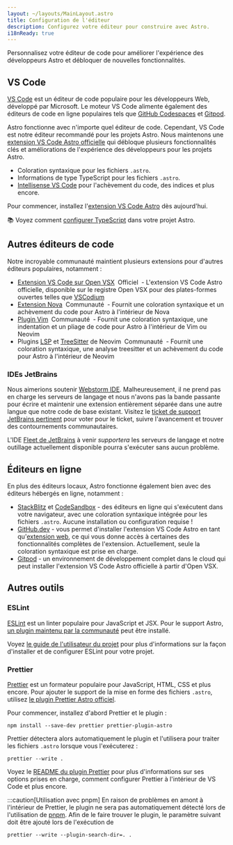 ```yaml
---
layout: ~/layouts/MainLayout.astro
title: Configuration de l'éditeur
description: Configurez votre éditeur pour construire avec Astro.
i18nReady: true
---
```


Personnalisez votre éditeur de code pour améliorer l'expérience des développeurs Astro et débloquer de nouvelles fonctionnalités.

## VS Code

[VS Code](https://code.visualstudio.com/) est un éditeur de code populaire pour les développeurs Web, développé par Microsoft. Le moteur VS Code alimente également des éditeurs de code en ligne populaires tels que [GitHub Codespaces](https://github.com/features/codespaces) et [Gitpod](https://gitpod.io/).

Astro fonctionne avec n'importe quel éditeur de code. Cependant, VS Code est notre éditeur recommandé pour les projets Astro. Nous maintenons une [extension VS Code Astro officielle](https://marketplace.visualstudio.com/items?itemName=astro-build.astro-vscode) qui débloque plusieurs fonctionnalités clés et améliorations de l'expérience des développeurs pour les projets Astro.

- Coloration syntaxique pour les fichiers `.astro`.
- Informations de type TypeScript pour les fichiers `.astro`.
- [Intellisense VS Code](https://code.visualstudio.com/docs/editor/intellisense) pour l'achèvement du code, des indices et plus encore.

Pour commencer, installez l'[extension VS Code Astro](https://marketplace.visualstudio.com/items?itemName=astro-build.astro-vscode) dès aujourd'hui.

📚 Voyez comment [configurer TypeScript](/en/guides/typescript/) dans votre projet Astro.

## Autres éditeurs de code

Notre incroyable communauté maintient plusieurs extensions pour d'autres éditeurs populaires, notamment :

- [Extension VS Code sur Open VSX](https://open-vsx.org/extension/astro-build/astro-vscode) <span style="margin: 0.25em;"><Badge variant="accent">Officiel</Badge></span> - L'extension VS Code Astro officielle, disponible sur le registre Open VSX pour des plates-formes ouvertes telles que [VSCodium](https://vscodium.com/)
- [Extension Nova](https://extensions.panic.com/extensions/sciencefidelity/sciencefidelity.astro/) <span style="margin: 0.25em;"><Badge variant="neutral">Communauté</Badge></span> - Fournit une coloration syntaxique et un achèvement du code pour Astro à l'intérieur de Nova
- [Plugin Vim](https://github.com/wuelnerdotexe/vim-astro) <span style="margin: 0.25em;"><Badge variant="neutral">Communauté</Badge></span> - Fournit une coloration syntaxique, une indentation et un pliage de code pour Astro à l'intérieur de Vim ou Neovim
- Plugins [LSP](https://github.com/neovim/nvim-lspconfig/blob/master/doc/server_configurations.md#astro) et [TreeSitter](https://github.com/virchau13/tree-sitter-astro) de Neovim <span style="margin: 0.25em;"><Badge variant="neutral">Communauté</Badge></span> - Fournit une coloration syntaxique, une analyse treesitter et un achèvement du code pour Astro à l'intérieur de Neovim

### IDEs JetBrains

Nous aimerions soutenir [Webstorm IDE](https://www.jetbrains.com/webstorm/). Malheureusement, il ne prend pas en charge les serveurs de langage et nous n'avons pas la bande passante pour écrire et maintenir une extension entièrement séparée dans une autre langue que notre code de base existant. Visitez le [ticket de support JetBrains pertinent](https://youtrack.jetbrains.com/issue/WEB-52015/Astro-Language-Support) pour voter pour le ticket, suivre l'avancement et trouver des contournements communautaires.

L'IDE [Fleet de JetBrains](https://www.jetbrains.com/fleet/) à venir _supportera_ les serveurs de langage et notre outillage actuellement disponible pourra s'exécuter sans aucun problème.

## Éditeurs en ligne

En plus des éditeurs locaux, Astro fonctionne également bien avec des éditeurs hébergés en ligne, notamment :

- [StackBlitz](https://stackblitz.com/) et [CodeSandbox](https://codesandbox.io/) - des éditeurs en ligne qui s'exécutent dans votre navigateur, avec une coloration syntaxique intégrée pour les fichiers `.astro`. Aucune installation ou configuration requise !
- [GitHub.dev](https://github.dev/) - vous permet d'installer l'extension VS Code Astro en tant qu'[extension web](https://code.visualstudio.com/api/extension-guides/web-extensions), ce qui vous donne accès à certaines des fonctionnalités complètes de l'extension. Actuellement, seule la coloration syntaxique est prise en charge.
- [Gitpod](https://gitpod.io/) - un environnement de développement complet dans le cloud qui peut installer l'extension VS Code Astro officielle à partir d'Open VSX.

## Autres outils

### ESLint

[ESLint](https://eslint.org/) est un linter populaire pour JavaScript et JSX. Pour le support Astro, [un plugin maintenu par la communauté](https://github.com/ota-meshi/eslint-plugin-astro) peut être installé.

Voyez [le guide de l'utilisateur du projet](https://ota-meshi.github.io/eslint-plugin-astro/user-guide/) pour plus d'informations sur la façon d'installer et de configurer ESLint pour votre projet.

### Prettier

[Prettier](https://prettier.io/) est un formateur populaire pour JavaScript, HTML, CSS et plus encore. Pour ajouter le support de la mise en forme des fichiers `.astro`, utilisez [le plugin Prettier Astro officiel](https://github.com/withastro/prettier-plugin-astro).

Pour commencer, installez d'abord Prettier et le plugin :


```shell
npm install --save-dev prettier prettier-plugin-astro
```


Prettier détectera alors automatiquement le plugin et l'utilisera pour traiter les fichiers `.astro` lorsque vous l'exécuterez :


```shell
prettier --write .
```


Voyez le [README du plugin Prettier](https://github.com/withastro/prettier-plugin-astro/blob/main/README.md) pour plus d'informations sur ses options prises en charge, comment configurer Prettier à l'intérieur de VS Code et plus encore.

:::caution[Utilisation avec pnpm]
En raison de problèmes en amont à l'intérieur de Prettier, le plugin ne sera pas automatiquement détecté lors de l'utilisation de [pnpm](https://pnpm.io/). Afin de le faire trouver le plugin, le paramètre suivant doit être ajouté lors de l'exécution de
```shell
prettier --write --plugin-search-dir=. .
```
